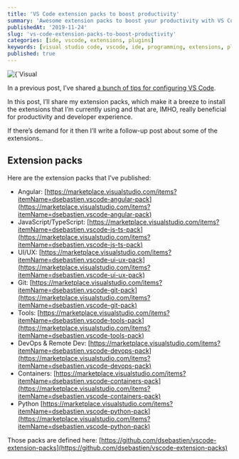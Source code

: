 ```yaml
---
title: 'VS Code extension packs to boost productivity'
summary: 'Awesome extension packs to boost your productivity with VS Code'
publishedAt: '2019-11-24'
slug: 'vs-code-extension-packs-to-boost-productivity'
categories: [ide, vscode, extensions, plugins]
keywords: [visual studio code, vscode, ide, programming, extensions, plugins]
published: true
---
```


<BlogPostCenteredContent>
  <Image
    alt={`Visual Studio Code`}
    src={`/static/images/logos/vscode.svg`}
    width={512}
    height={512}
    priority
  />
</BlogPostCenteredContent>

In a previous post, I’ve shared [a bunch of tips for configuring VS Code](https://medium.com/@dSebastien/vscode-tips-for-the-newcomers-b55fd143cd21).

In this post, I’ll share my extension packs, which make it a breeze to install the extensions that I’m currently using and that are, IMHO, really beneficial for productivity and developer experience.

If there’s demand for it then I’ll write a follow-up post about some of the extensions..

## Extension packs

Here are the extension packs that I’ve published:

- Angular: [https://marketplace.visualstudio.com/items?itemName=dsebastien.vscode-angular-pack](https://marketplace.visualstudio.com/items?itemName=dsebastien.vscode-angular-pack)
- JavaScript/TypeScript: [https://marketplace.visualstudio.com/items?itemName=dsebastien.vscode-js-ts-pack](https://marketplace.visualstudio.com/items?itemName=dsebastien.vscode-js-ts-pack)
- UI/UX: [https://marketplace.visualstudio.com/items?itemName=dsebastien.vscode-ui-ux-pack](https://marketplace.visualstudio.com/items?itemName=dsebastien.vscode-ui-ux-pack)
- Git: [https://marketplace.visualstudio.com/items?itemName=dsebastien.vscode-git-pack](https://marketplace.visualstudio.com/items?itemName=dsebastien.vscode-git-pack)
- Tools: [https://marketplace.visualstudio.com/items?itemName=dsebastien.vscode-tools-pack](https://marketplace.visualstudio.com/items?itemName=dsebastien.vscode-tools-pack)
- DevOps & Remote Dev: [https://marketplace.visualstudio.com/items?itemName=dsebastien.vscode-devops-pack](https://marketplace.visualstudio.com/items?itemName=dsebastien.vscode-devops-pack)
- Containers: [https://marketplace.visualstudio.com/items?itemName=dsebastien.vscode-containers-pack](https://marketplace.visualstudio.com/items?itemName=dsebastien.vscode-containers-pack)
- Python [https://marketplace.visualstudio.com/items?itemName=dsebastien.vscode-python-pack](https://marketplace.visualstudio.com/items?itemName=dsebastien.vscode-python-pack)

Those packs are defined here: [https://github.com/dsebastien/vscode-extension-packs](https://github.com/dsebastien/vscode-extension-packs)

<BlogPostSignature />
